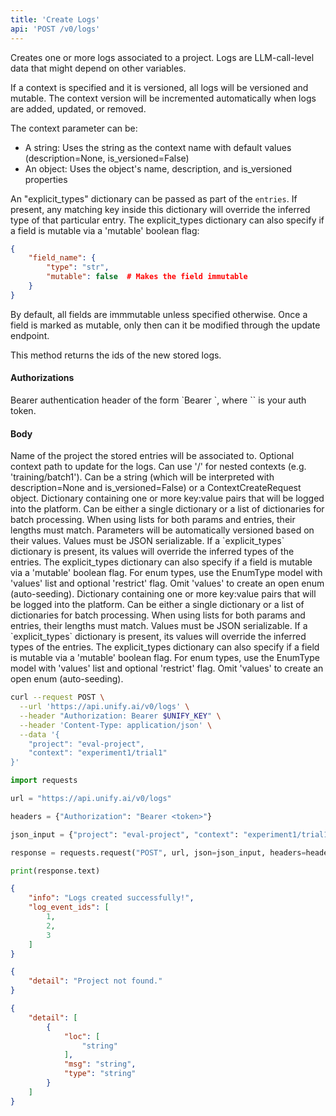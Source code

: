 ```yaml
---
title: 'Create Logs'
api: 'POST /v0/logs'
---
```

Creates one or more logs associated to a project. Logs are
LLM-call-level data that might depend on other variables.

If a context is specified and it is versioned, all logs will be versioned
and mutable. The context version will be incremented automatically when
logs are added, updated, or removed.

The context parameter can be:
- A string: Uses the string as the context name with default values (description=None, is_versioned=False)
- An object: Uses the object's name, description, and is_versioned properties

An "explicit_types" dictionary can be passed as part of the `entries`.
If present, any matching key inside this dictionary will override the
inferred type of that particular entry. The explicit_types dictionary
can also specify if a field is mutable via a 'mutable' boolean flag:

```json
{
    "field_name": {
        "type": "str",
        "mutable": false  # Makes the field immutable
    }
}
```

By default, all fields are immmutable unless specified otherwise.
Once a field is marked as mutable, only then can it be modified through
the update endpoint.

This method returns the ids of the new stored logs.

#### Authorizations

<ParamField header="Authorization" type="string" required="true">
  Bearer authentication header of the form `Bearer <token>`, where `<token>` is your auth token.
</ParamField>

#### Body

<ParamField body="project" type="string" required="true">
Name of the project the stored entries will be associated to.
</ParamField>

<ParamField body="context" type="any | string | null" >
Optional context path to update for the logs. Can use '/' for nested contexts (e.g. 'training/batch1'). Can be a string (which will be interpreted with description=None and is_versioned=False) or a ContextCreateRequest object.
</ParamField>

<ParamField body="params" type="object | array"  default={}>
Dictionary containing one or more key:value pairs that will be logged into the platform. Can be either a single dictionary or a list of dictionaries for batch processing. When using lists for both params and entries, their lengths must match. Parameters will be automatically versioned based on their values. Values must be JSON serializable. If a `explicit_types` dictionary is present, its values will override the inferred types of the entries. The explicit_types dictionary can also specify if a field is mutable via a 'mutable' boolean flag. For enum types, use the EnumType model with 'values' list and optional 'restrict' flag. Omit 'values' to create an open enum (auto-seeding).
</ParamField>

<ParamField body="entries" type="object | array"  default={}>
Dictionary containing one or more key:value pairs that will be logged into the platform. Can be either a single dictionary or a list of dictionaries for batch processing. When using lists for both params and entries, their lengths must match. Values must be JSON serializable. If a `explicit_types` dictionary is present, its values will override the inferred types of the entries. The explicit_types dictionary can also specify if a field is mutable via a 'mutable' boolean flag. For enum types, use the EnumType model with 'values' list and optional 'restrict' flag. Omit 'values' to create an open enum (auto-seeding).
</ParamField>

<RequestExample>

```bash cURL
curl --request POST \
  --url 'https://api.unify.ai/v0/logs' \
  --header "Authorization: Bearer $UNIFY_KEY" \
  --header 'Content-Type: application/json' \
  --data '{
    "project": "eval-project",
    "context": "experiment1/trial1"
}'
```

```python Python
import requests

url = "https://api.unify.ai/v0/logs"

headers = {"Authorization": "Bearer <token>"}

json_input = {"project": "eval-project", "context": "experiment1/trial1"}

response = requests.request("POST", url, json=json_input, headers=headers)

print(response.text)
```

</RequestExample>
<ResponseExample>

```json 200
{
    "info": "Logs created successfully!",
    "log_event_ids": [
        1,
        2,
        3
    ]
}
```

```json 404
{
    "detail": "Project not found."
}
```

```json 422
{
    "detail": [
        {
            "loc": [
                "string"
            ],
            "msg": "string",
            "type": "string"
        }
    ]
}
```

</ResponseExample>
